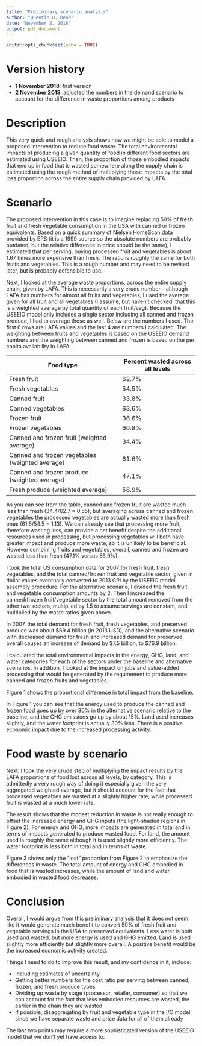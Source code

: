 ```yaml
---
title: "Preliminary scenario analysis"
author: "Quentin D. Read"
date: "November 2, 2018"
output: pdf_document
---
```


```r
knitr::opts_chunk$set(echo = TRUE)
```

# Version history

* **1 November 2018**: first version
* **2 November 2018**: adjusted the numbers in the demand scenario to account for the difference in waste proportions among products

# Description

This very quick and rough analysis shows how we might be able to model a proposed intervention to reduce food waste. The total environmental impacts of producing a given quantity of food in different food sectors are estimated using USEEIO. Then, the proportion of those embodied impacts that end up in food that is wasted somewhere along the supply chain is estimated using the rough method of multiplying those impacts by the total loss proportion across the entire supply chain provided by LAFA.

# Scenario

The proposed intervention in this case is to imagine replacing 50% of fresh fruit and fresh vegetable consumption in the USA with canned or frozen equivalents. Based on a quick summary of Nielsen HomeScan data provided by ERS (it is a 1999 source so the absolute numbers are probably outdated, but the relative difference in price should be the same), I estimated that per serving, buying processed fruit and vegetables is about 1.67 times more expensive than fresh. The ratio is roughly the same for both fruits and vegetables. This is a rough number and may need to be revised later, but is probably defensible to use.

Next, I looked at the average waste proportions, across the entire supply chain, given by LAFA. This is necessarily a very crude number -- although LAFA has numbers for almost all fruits and vegetables, I used the average given for all fruit and all vegetables (I assume, but haven't checked, that this is a weighted average by total quantity of each fruit/veg). Because the USEEIO model only includes a single sector including all canned and frozen produce, I had to average those as well. Below are the numbers I used. The first 6 rows are LAFA values and the last 4 are numbers I calculated. The weighting between fruits and vegetables is based on the USEEIO demand numbers and the weighting between canned and frozen is based on the per capita availability in LAFA.

Food type                                        | Percent wasted across all levels
-------------------------------------------------|---------------------------------
Fresh fruit                                      | 62.7%
Fresh vegetables                                 | 54.5%
Canned fruit                                     | 33.8%
Canned vegetables                                | 63.6%
Frozen fruit                                     | 36.6%
Frozen vegetables                                | 60.8%
Canned and frozen fruit (weighted average)       | 34.4%
Canned and frozen vegetables (weighted average)  | 61.6%
Canned and frozen produce (weighted average)     | 47.1%
Fresh produce (weighted average)                 | 58.9%

As you can see from the table, canned and frozen fruit are wasted much less than fresh (34.4/62.7 = 0.55), but averaging across canned and frozen vegetables the processed vegetables are actually wasted more than fresh ones (61.6/54.5 = 1.13). We can already see that processing more fruit, therefore wasting less, can provide a net benefit despite the additional resources used in processing, but processing vegetables will both have greater impact and produce more waste, so it is unlikely to be beneficial. However combining fruits and vegetables, overall, canned and frozen are wasted less than fresh (47.1% versus 58.9%).

I took the total US consumption data for 2007 for fresh fruit, fresh vegetables, and the total canned/frozen fruit and vegetable sector, given in dollar values eventually converted to 2013 CPI by the USEEIO model assembly procedure. For the alternative scenario, I divided the fresh fruit and vegetable consumption amounts by 2. Then I increased the canned/frozen fruit/vegetable sector by the total amount removed from the other two sectors, multiplied by 1.5 to assume servings are constant, and multiplied by the waste ratios given above.

In 2007, the total demand for fresh fruit, fresh vegetables, and preserved produce was about \$69.4 billion (in 2013 USD), and the alternative scenario with decreased demand for fresh and increased demand for preserved overall causes an increase of demand by \$7.5 billion, to \$76.9 billion.

I calculated the total environmental impacts in the energy, GHG, land, and water categories for each of the sectors under the baseline and alternative scenarios. In addition, I looked at the impact on jobs and value-added processing that would be generated by the requirement to produce more canned and frozen fruits and vegetables.

Figure 1 shows the proportional difference in total impact from the baseline.

\begin{figure}[h!]
\centerline{\includegraphics[width=0.75\textwidth]{/Users/qread/Dropbox/projects/foodwaste/Results/diff_baseline_freshtocanned.png}}
\caption{Difference in impact from increasing canned and frozen fruit and vegetable consumption}
\end{figure}

In Figure 1 you can see that the energy used to produce the canned and frozen food goes up by over 30% in the alternative scenario relative to the baseline, and the GHG emissions go up by about 15%. Land used increases slightly, and the water footprint is actually 30% less. There is a positive economic impact due to the increased processing activity.

# Food waste by scenario

Next, I took the very crude step of multiplying the impact results by the LAFA proportions of food lost across all levels, by category. This is admittedly a very rough way of doing it especially given the very aggregated weighted average, but it should account for the fact that processed vegetables are wasted at a slightly higher rate, while processed fruit is wasted at a much lower rate.

\begin{figure}[h!]
\centerline{\includegraphics[width=0.75\textwidth]{/Users/qread/Dropbox/projects/foodwaste/Results/waste_proportion_by_scenario.png}}
\caption{Difference in total and wasted impacts from increasing canned and frozen fruit and vegetable consumption}
\end{figure}

The result shows that the modest reduction in waste is not really enough to offset the increased energy and GHG inputs (the light-shaded regions in Figure 2). For energy and GHG, more impacts are generated in total and in terms of impacts generated to produce wasted food. For land, the amount used is roughly the same although it is used slightly more efficiently. The water footprint is less both in total and in terms of waste.

\begin{figure}[h!]
\centerline{\includegraphics[width=0.75\textwidth]{/Users/qread/Dropbox/projects/foodwaste/Results/wasteonly_by_scenario.png}}
\caption{Difference in wasted impacts from increasing canned and frozen fruit and vegetable consumption}
\end{figure}

Figure 3 shows only the "lost" proportion from Figure 2 to emphasize the differences in waste. The total amount of energy and GHG embodied in food that is wasted increases, while the amount of land and water embodied in wasted food decreases.

# Conclusion

Overall, I would argue from this preliminary analysis that it does not seem like it would generate much benefit to convert 50% of fresh fruit and vegetable servings in the USA to preserved equivalents. Less water is both used and wasted, but more energy is used and GHG emitted. Land is used slightly more efficiently but slightly more overall. A positive benefit would be the increased economic activity created.

Things I need to do to improve this result, and my confidence in it, include:

* Including estimates of uncertainty
* Getting better numbers for the cost ratio per serving between canned, frozen, and fresh produce types
* Dividing up waste by stage (processor, retailer, consumer) so that we can account for the fact that less embodied resources are wasted, the earlier in the chain they are wasted
* If possible, disaggregating by fruit and vegetable type in the I/O model since we have separate waste and price data for all of them already

The last two points may require a more sophisticated version of the USEEIO model that we don't yet have access to.
